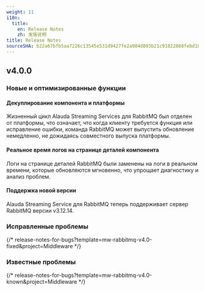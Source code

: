 ```yaml
---
weight: 11
i18n:
  title:
    en: Release Notes
    zh: 发版说明
title: Release Notes
sourceSHA: b22a67bfb5aa7226c13545e531d9427fe2a984d893b21c91022868febd1832b7
---
```


## v4.0.0

### Новые и оптимизированные функции

#### Декуплирование компонента и платформы

Жизненный цикл Alauda Streaming Services для RabbitMQ был отделен от платформы, что означает, что когда клиенту требуется функция или исправление ошибки, команда RabbitMQ может выпустить обновление немедленно, не дожидаясь совместного выпуска платформы.

#### Реальное время логов на странице деталей компонента

Логи на странице деталей RabbitMQ были заменены на логи в реальном времени, которые обновляются мгновенно, что упрощает диагностику и анализ проблем.

#### Поддержка новой версии

Alauda Streaming Service для RabbitMQ теперь поддерживает сервер RabbitMQ версии v3.12.14.

### Исправленные проблемы

{/* release-notes-for-bugs?template=mw-rabbitmq-v4.0-fixed&project=Middleware */}

### Известные проблемы

{/* release-notes-for-bugs?template=mw-rabbitmq-v4.0-known&project=Middleware */}
